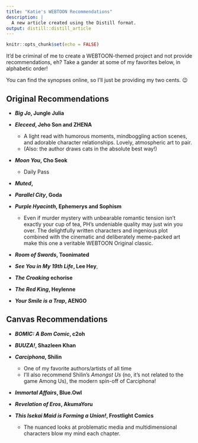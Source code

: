 ```yaml
---
title: "Katie's WEBTOON Recommendations"
description: |
  A new article created using the Distill format.
output: distill::distill_article
---
```


```r
knitr::opts_chunk$set(echo = FALSE)
```

It'd be criminal of me to create a WEBTOON-themed project and not provide recommendations, eh? Take a gander at some of my favorites below, in alphabetic order!

You can find the synopses online, so I'll just be providing my two cents. 😉


## Original Recommendations
* ***Big Jo*, Jungle Julia**

* ***Eleceed*, Jeho Son and ZHENA**
  + A light read with humorous moments, mindboggling action scenes, and adorable character relationships. Lovely, atmospheric art to pair.
  + (Also: the author draws cats in the absolute best way!)

* ***Moon You*, Cho Seok**
  + Daily Pass

* ***Muted*, **

* ***Parallel City*, Goda**

* ***Purple Hyacinth*, Ephemerys and Sophism**
  + Even if murder mystery with unbearable romantic tension isn't exactly your cup of tea, PH's undeniable quality may just win you over. The delightfully written characters and ingenious plot combined with the cinematic and deliberately meme-packed art make this one a veritable WEBTOON Original classic.

* ***Room of Swords*, Toonimated**

* ***See You in My 19th Life*, Lee Hey**, 

* ***The Croaking* echorise**

* ***The Red King*, Heylenne**

* ***Your Smile is a Trap*, AENGO**


## Canvas Recommendations
* ***BOMIC: A Bom Comic*, c2oh**

* ***BUUZA!*, Shazleen Khan**

* ***Carciphona*, Shilin**
  + One of my favorite authors/artists of all time
  + I'll also recommend Shilin's *Amongst Us* (no, it's not related to the game Among Us), the modern spin-off of Carciphona!

* ***Immortal Affairs*, Blue.Owl**

* ***Revelation of Eros*, AkumaYoru**

* ***This Isekai Maid is Forming a Union!*, Frostlight Comics**
  + The nuanced looks at problematic media and multidimensional characters blow my mind each chapter.